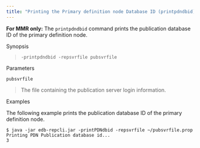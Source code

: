 ```yaml
---
title: "Printing the Primary definition node Database ID (printpdndbid)"
---
```


<div id="printing_pdn_node_db_id" class="registered_link"></div>


**For MMR only:** The `printpdndbid` command prints the publication database ID of the primary definition node.

Synopsis

> `-printpdndbid -repsvrfile pubsvrfile`

Parameters

`pubsvrfile`

> The file containing the publication server login information.

Examples

The following example prints the publication database ID of the primary definition node.

``` text
$ java -jar edb-repcli.jar -printPDNdbid -repsvrfile ~/pubsvrfile.prop
Printing PDN Publication database id...
3
```

